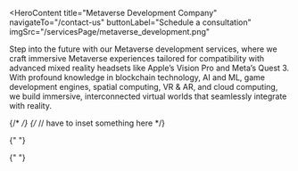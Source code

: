<HeroContent
  title="Metaverse Development Company"
  navigateTo="/contact-us"
  buttonLabel="Schedule a consultation"
  imgSrc="/servicesPage/metaverse_development.png"
>
  Step into the future with our Metaverse development services, where we craft
  immersive Metaverse experiences tailored for compatibility with advanced mixed
  reality headsets like Apple’s Vision Pro and Meta’s Quest 3. With profound
  knowledge in blockchain technology, AI and ML, game development engines,
  spatial computing, VR & AR, and cloud computing, we build immersive,
  interconnected virtual worlds that seamlessly integrate with reality.
</HeroContent>

<ClientCompaniesComponent />
<CountUpAnimationContainer />

{/* <MainContent mainPara="Our Metaverse Development Services" /> */}
{/* // have to inset something here */}

<MainContent mainPara="How Do We Support Your Metaverse Project?" />

<section className="grid grid-cols-3 gap-7 w-full py-8">
  <section className="w-full col-span-1 cursor-pointer">
    <ServiceCard
      service={{
        id: "DecentralizedNetwork",
        image: "/servicesPage/NeuralNetworkDevelopment.svg",
        title: "Decentralized Hosting",
        description:
          "We host your Metaverse project on a high-bandwidth, decentralized network of computers, facilitating decentralized data transmission for persistent real-time connections.",
        urlPath: "decentralized_hosting",
      }}
    />
  </section>

{" "}

<section className="w-full col-span-1 cursor-pointer">
  <ServiceCard
    service={{
      id: "InteroperableStandards",
      image: "/servicesPage/SupportandMaintenance3.svg",
      title: "Standardized Interoperability",
      description:
        "To support your Metaverse project’s 3D applications and elements, we use open and interoperable standards for media such as text, images, audio, video, 3D scenes, 3D items, 3D sequences, and vectors.",
      urlPath: "standardized_interoperability",
    }}
  />
</section>

  <section className="w-full col-span-1 cursor-pointer">
    <ServiceCard
      service={{
        id: "FullStackProgramming",
        image: "/servicesPage/Fullstackdevelopers.svg",
        title: "Full-Stack Development",
        description:
          "For front-end and back-end development, we use open programming language standards such as HTML, JavaScript, WebXR, WebAssembly, WebGPU, and Shader Language.",
        urlPath: "full_stack_development",
      }}
    />
  </section>
</section>

<section className="grid grid-cols-3 gap-7 w-full py-8">
  <section className="w-full col-span-1 cursor-pointer">
    <ServiceCard
      service={{
        id: "SmartContract",
        image: "/servicesPage/Smartcontractdevelopment.svg",
        title: "Secure Smart Contracts",
        description:
          "To facilitate transparent and permissionless transactions within your Metaverse, we build and implement smart contracts that provide more security and efficiency.",
        urlPath: "secure_smart_contracts",
      }}
    />
  </section>

{" "}

<section className="w-full col-span-1 cursor-pointer">
  <ServiceCard
    service={{
      id: "PaymentWallets",
      image: "/servicesPage/CryptocurrencyWalletDevelopment.svg",
      title: "Crypto Payment Solutions",
      description:
        "To provide your Metaverse users with a globally convenient payment system, we provide crypto wallets and gateways empowered with new-age technologies like swap and liquidity pools.",
      urlPath: "crypto_payment_solutions",
    }}
  />
</section>

  <section className="w-full col-span-1 cursor-pointer">
    <ServiceCard
      service={{
        id: "MaintenanceAndUpgrade",
        image: "/servicesPage/Maintenanceandupgrade.svg",
        title: "Ongoing Maintenance",
        description:
          "For your Metaverse to achieve high usability and reliability, we provide maintenance and upgrade services to ensure that your network, nodes, and smart contracts never face downtime.",
        urlPath: "ongoing_maintenance",
      }}
    />
  </section>
</section>
